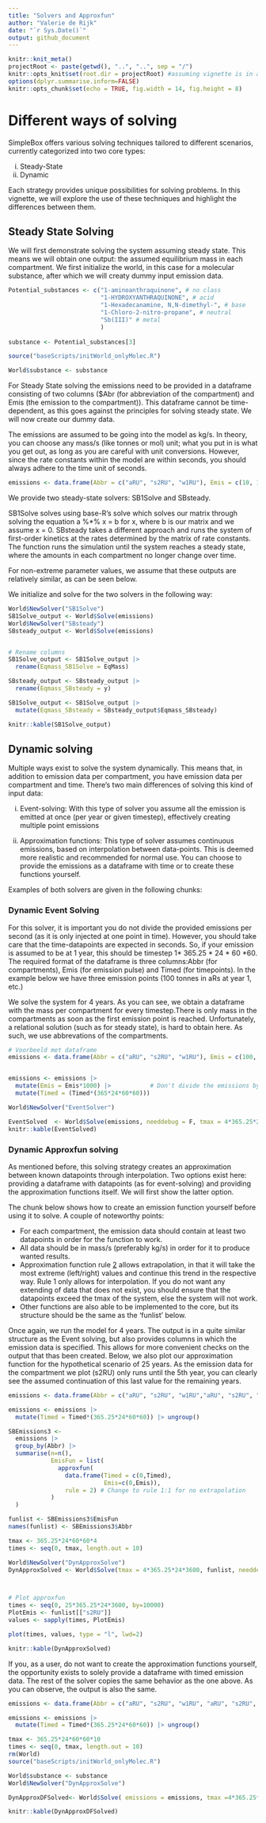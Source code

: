 ```yaml
---
title: "Solvers and Approxfun"
author: "Valerie de Rijk"
date: "`r Sys.Date()`"
output: github_document
---
```


```r
knitr::knit_meta()
projectRoot <- paste(getwd(), "..", "..", sep = "/")
knitr::opts_knit$set(root.dir = projectRoot) #assuming vignette is in a direct subfolder of the project
options(dplyr.summarise.inform=FALSE)
knitr::opts_chunk$set(echo = TRUE, fig.width = 14, fig.height = 8)
```

# Different ways of solving

SimpleBox offers various solving techniques tailored to different scenarios, currently categorized into two core types:

i) Steady-State
ii) Dynamic

Each strategy provides unique possibilities for solving problems. In this vignette, we will explore the use of these techniques and highlight the differences between them.

## Steady State Solving

We will first demonstrate solving the system assuming steady state. This means we will obtain one output: the assumed equilibrium mass in each compartment. We first initialize the world, in this case for a molecular substance, after which we will creaty dummy input emission data. 

```r
Potential_substances <- c("1-aminoanthraquinone", # no class
                          "1-HYDROXYANTHRAQUINONE", # acid
                          "1-Hexadecanamine, N,N-dimethyl-", # base
                          "1-Chloro-2-nitro-propane", # neutral
                          "Sb(III)" # metal
                          ) 
              
substance <- Potential_substances[3]

source("baseScripts/initWorld_onlyMolec.R")

World$substance <- substance
```

For Steady State solving the emissions need to be provided in a dataframe consisting of two columns ($Abr (for abbreviation of the compartment) and Emis (the emission to the compartment)). This dataframe cannot be time-dependent, as this goes against the principles for solving steady state. We will now create our dummy data. 

The emissions are assumed to be going into the model as kg/s. In theory, you can choose any mass/s (like tonnes or mol) unit; what you put in is what you get out, as long as you are careful with unit conversions. However, since the rate constants within the model are within seconds, you should always adhere to the time unit of seconds. 

```r
emissions <- data.frame(Abbr = c("aRU", "s2RU", "w1RU"), Emis = c(10, 10, 10) ) 
```

We provide two steady-state solvers: SB1Solve and SBsteady. 

SB1Solve solves using base-R's solve which solves our matrix through solving the equation a %*% x = b for x, where b is our matrix and we assume x = 0. 
SBsteady takes a different approach and runs the system of first-order kinetics at the rates determined by the matrix of rate constants. The function runs the simulation until the system reaches a steady state, where the amounts in each compartment no longer change over time.

For non-extreme parameter values, we assume that these outputs are relatively similar, as can be seen below. 

We initialize and solve for the two solvers in the following way: 

```r
World$NewSolver("SB1Solve")
SB1Solve_output <- World$Solve(emissions)
World$NewSolver("SBsteady")
SBsteady_output <- World$Solve(emissions)


# Rename columns
SB1Solve_output <- SB1Solve_output |>
  rename(Eqmass_SB1Solve = EqMass)

SBsteady_output <- SBsteady_output |>
  rename(Eqmass_SBsteady = y)

SB1Solve_output <- SB1Solve_output |>
  mutate(Eqmass_SBsteady = SBsteady_output$Eqmass_SBsteady) 

knitr::kable(SB1Solve_output)

```


## Dynamic solving 

Multiple ways exist to solve the system dynamically. This means that, in addition to emission data per compartment, you have emission data per compartment and time. There's two main differences of solving this kind of input data: 

i) Event-solving: With this type of solver you assume all the emission is emitted at once (per year or given timestep), effectively creating multiple point emissions

ii) Approximation functions: This type of solver assumes continuous emissions, based on interpolation between data-points. This is deemed more realistic and recommended for normal use. You can choose to provide the emissions as a dataframe with time or to create these functions yourself. 

Examples of both solvers are given in the following chunks: 

### Dynamic Event Solving

For this solver, it is important you do not divide the provided emissions per second (as it is only injected at one point in time). However, you should take care that the time-datapoints are expected in seconds. So, if your emission is assumed to be at 1 year, this should be timestep 1* 365.25 * 24 * 60  *60.  The required format of the dataframe is three columns:Abbr (for compartments), Emis (for emission pulse) and Timed (for timepoints). In the example below we have three emission points (100  tonnes in aRs at year 1, etc.)

We solve the system for 4 years. As you can see, we obtain a dataframe with the mass per compartment for every timestep.There is only mass in the compartments as soon as the first emission point is reached. Unfortunately, a relational solution (such as for steady state), is hard to obtain here. As such, we use abbrevations of the compartments. 
```r
# Voorbeeld met dataframe
emissions <- data.frame(Abbr = c("aRU", "s2RU", "w1RU"), Emis = c(100, 100, 100), Timed = c(1, 2, 3) ) # convert 1 t/y to si units: kg/s


emissions <- emissions |>
  mutate(Emis = Emis*1000) |>           # Don't divide the emissions by seconds when using this solver!!
  mutate(Timed = (Timed*(365*24*60*60)))

World$NewSolver("EventSolver")

EventSolved  <- World$Solve(emissions, needdebug = F, tmax = 4*365.25*24*3600, nTIMES = 20)
knitr::kable(EventSolved)
```

### Dynamic Approxfun solving 

As mentioned before, this solving strategy creates an approximation between known datapoints through interpolation. Two options exist here: providing a dataframe with datapoints (as for event-solving) and providing the approximation functions itself. We will first show the latter option. 

The chunk below shows how to create an emission function yourself before using it to solve. A couple of noteworthy points: 

- For each compartment, the emission data should contain at least two datapoints in order for the function to work. 
- All data should be in mass/s (preferably kg/s) in order for it to produce wanted results.
- Approximation function rule [2](https://www.rdocumentation.org/packages/stats/versions/3.6.2/topics/approxfun) allows extrapolation, in that it will take the most extreme (left/right) values and continue this trend in the respective way. Rule 1 only allows for interpolation. If you do not want any extending of data that does not exist, you should ensure that the datapoints exceed the tmax of the system, else the system will not work. 
- Other functions are also able to be implemented to the core, but its structure should be the same as the 'funlist' below.

Once again, we run the model for 4 years. The output is in a quite similar structure as the Event solving, but also provides columns in which the emission data is specified. This allows for more convenient checks on the output that thas been created. Below, we also plot our approximation function for the hypothetical scenario of 25 years. As the emission data for the compartment we plot (s2RU) only runs until the 5th year, you can clearly see the assumed continuation of this last value for the remaining years. 


```r

emissions <- data.frame(Abbr = c("aRU", "s2RU", "w1RU","aRU", "s2RU", "w1RU"), Emis = c(10, 10, 10,20, 20, 20), Timed = c(1, 2, 3, 4, 5, 6)) # convert 1 t/y to si units: kg/s

emissions <- emissions |>
  mutate(Timed = Timed*(365.25*24*60*60)) |> ungroup()

SBEmissions3 <- 
  emissions |> 
  group_by(Abbr) |> 
  summarise(n=n(),
            EmisFun = list(
              approxfun(
                data.frame(Timed = c(0,Timed), 
                           Emis=c(0,Emis)),
                rule = 2) # Change to rule 1:1 for no extrapolation
            )
  )

funlist <- SBEmissions3$EmisFun
names(funlist) <- SBEmissions3$Abbr

tmax <- 365.25*24*60*60*4
times <- seq(0, tmax, length.out = 10)

World$NewSolver("DynApproxSolve")
DynApproxSolved <- World$Solve(tmax = 4*365.25*24*3600, funlist, needdebug = F, nTIMES = 20 )



# Plot approxfun
times <- seq(0, 25*365.25*24*3600, by=10000)
PlotEmis <- funlist[["s2RU"]]
values <- sapply(times, PlotEmis)

plot(times, values, type = "l", lwd=2)

knitr::kable(DynApproxSolved)
```

If you, as a user, do not want to create the approximation functions yourself, the opportunity exists to solely provide a dataframe with timed emission data. The rest of the solver copies the same behavior as the one above. As you can observe, the output is also the same.

```r
emissions <- data.frame(Abbr = c("aRU", "s2RU", "w1RU", "aRU", "s2RU", "w1RU"), Emis = c(10, 10, 10,20, 20, 20), Timed = c(1, 2, 3, 4, 5, 6)) # convert 1 t/y to si units: kg/s

emissions <- emissions |>
  mutate(Timed = Timed*(365.25*24*60*60)) |> ungroup()

tmax <- 365.25*24*60*60*10
times <- seq(0, tmax, length.out = 10)
rm(World)
source("baseScripts/initWorld_onlyMolec.R")

World$substance <- substance
World$NewSolver("DynApproxSolve")

DynApproxDFSolved<- World$Solve( emissions = emissions, tmax =4*365.25*24*3600, needdebug = F, nTIMES = 20 )

knitr::kable(DynApproxDFSolved)
```